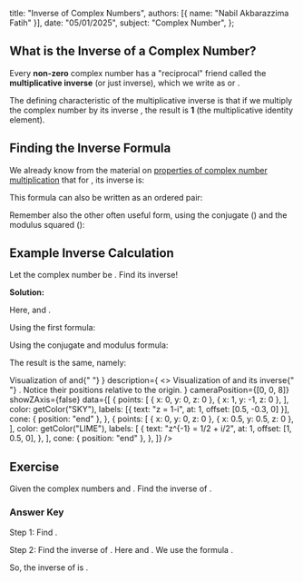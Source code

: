 
  title: "Inverse of Complex Numbers",
  authors: [{ name: "Nabil Akbarazzima Fatih" }],
  date: "05/01/2025",
  subject: "Complex Number",
};

## What is the Inverse of a Complex Number?

Every **non-zero** complex number <InlineMath math="z = x + iy" /> has a "reciprocal" friend called the **multiplicative inverse** (or just inverse), which we write as <InlineMath math="z^{-1}" /> or <InlineMath math="1/z" />.

The defining characteristic of the multiplicative inverse is that if we multiply the complex number <InlineMath math="z" /> by its inverse <InlineMath math="z^{-1}" />, the result is **1** (the multiplicative identity element).

<BlockMath math="z \times z^{-1} = 1" />

## Finding the Inverse Formula

We already know from the material on [properties of complex number multiplication](/subject/high-school/11/mathematics/complex-number/properties-multiplication-complex-numbers#multiplicative-inverse) that for <InlineMath math="z = x + iy" />, its inverse is:

<BlockMath math="z^{-1} = \frac{x}{x^2+y^2} - i\frac{y}{x^2+y^2}" />

This formula can also be written as an ordered pair:

<BlockMath math="z^{-1} = \left( \frac{x}{x^2+y^2}, -\frac{y}{x^2+y^2} \right)" />

Remember also the other often useful form, using the conjugate (<InlineMath math="\bar{z} = x-iy" />) and the modulus squared (<InlineMath math="|z|^2 = x^2+y^2" />):

<BlockMath math="z^{-1} = \frac{\bar{z}}{|z|^2}" />

## Example Inverse Calculation

Let the complex number be <InlineMath math="z = 1 - i" />. Find its inverse!

**Solution:**

Here, <InlineMath math="x=1" /> and <InlineMath math="y=-1" />.

Using the first formula:

<div className="flex flex-col gap-4">
  <BlockMath math="x^2+y^2 = (1)^2 + (-1)^2 = 1 + 1 = 2" />
  <BlockMath math="z^{-1} = \frac{x}{x^2+y^2} - i\frac{y}{x^2+y^2}" />
  <BlockMath math="= \frac{1}{2} - i\frac{-1}{2}" />
  <BlockMath math="= \frac{1}{2} + \frac{1}{2}i" />
</div>

Using the conjugate and modulus formula:

<div className="flex flex-col gap-4">
  <BlockMath math="\bar{z} = 1 - (-1)i = 1+i" />
  <BlockMath math="|z|^2 = x^2+y^2 = 1^2 + (-1)^2 = 2" />
  <BlockMath math="z^{-1} = \frac{\bar{z}}{|z|^2} = \frac{1+i}{2} = \frac{1}{2} + \frac{1}{2}i" />
</div>

The result is the same, namely:

<div className="flex flex-col gap-4">
  <BlockMath math="z^{-1} = \frac{1}{2} + \frac{1}{2}i \text{ or } \left( \frac{1}{2}, \frac{1}{2} \right)" />
  <LineEquation
    title={
      <>
        Visualization of <InlineMath math="z" /> and{" "}
        <InlineMath math="z^{-1}" />
      </>
    }
    description={
      <>
        Visualization of <InlineMath math="z = 1-i" /> and its inverse{" "}
        <InlineMath math="z^{-1} = \frac{1}{2} + \frac{1}{2}i" />. Notice their
        positions relative to the origin.
      </>
    }
    cameraPosition={[0, 0, 8]}
    showZAxis={false}
    data={[
      {
        points: [
          { x: 0, y: 0, z: 0 },
          { x: 1, y: -1, z: 0 },
        ],
        color: getColor("SKY"),
        labels: [{ text: "z = 1-i", at: 1, offset: [0.5, -0.3, 0] }],
        cone: { position: "end" },
      },
      {
        points: [
          { x: 0, y: 0, z: 0 },
          { x: 0.5, y: 0.5, z: 0 },
        ],
        color: getColor("LIME"),
        labels: [
          {
            text: "z^{-1} = 1/2 + i/2",
            at: 1,
            offset: [1, 0.5, 0],
          },
        ],
        cone: { position: "end" },
      },
    ]}
  />
</div>

## Exercise

Given the complex numbers <InlineMath math="z_1 = 1-i" /> and <InlineMath math="z_2 = 2+3i" />. Find the inverse of <InlineMath math="z_1 + z_2" />.

### Answer Key

Step 1: Find <InlineMath math="z_1 + z_2" />.

<BlockMath math="z = z_1 + z_2 = (1-i) + (2+3i) = (1+2) + (-1+3)i = 3+2i" />

Step 2: Find the inverse of <InlineMath math="z = 3+2i" />.
Here <InlineMath math="x=3" /> and <InlineMath math="y=2" />.
We use the formula <InlineMath math="z^{-1} = \frac{\bar{z}}{|z|^2}" />.

<div className="flex flex-col gap-4">
  <BlockMath math="\bar{z} = 3-2i" />
  <BlockMath math="|z|^2 = x^2+y^2 = 3^2 + 2^2 = 9 + 4 = 13" />
  <BlockMath math="z^{-1} = \frac{3-2i}{13} = \frac{3}{13} - \frac{2}{13}i" />
</div>

So, the inverse of <InlineMath math="z_1 + z_2" /> is <InlineMath math="\frac{3}{13} - \frac{2}{13}i" />.
